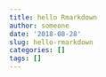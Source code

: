 ```yaml
---
title: hello Rmarkdown
author: someone
date: '2018-08-28'
slug: hello-rmarkdown
categories: []
tags: []
---
```

